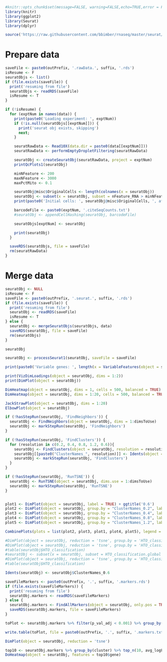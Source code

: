 ```r

#knitr::opts_chunk$set(message=FALSE, warning=FALSE,echo=TRUE,error = FALSE)
library(knitr)
library(ggplot2)
library(Seurat)
library(dplyr)

source('https://raw.githubusercontent.com/bbimber/rnaseq/master/seurat/seuratFunctions.R')


```

# Prepare data

```r

saveFile <- paste0(outPrefix, '.rawData.', suffix, '.rds')
isResume <- F
seuratObjs <- list()
if (file.exists(saveFile)) {
  print('resuming from file')
  seuratObjs <- readRDS(saveFile)
  isResume <- T
}

if (!isResume) {
  for (exptNum in names(data)) {
    print(paste0('Loading experiment: ', exptNum))
    if (!is.null(seuratObjs[[exptNum]])) {
      print('seurat obj exists, skipping')
      next;
    }

    seuratRawData <- Read10X(data.dir = paste0(data[[exptNum]]))
    seuratRawData <- performEmptyDropletFiltering(seuratRawData)

    seuratObj <- createSeuratObj(seuratRawData, project = exptNum)
    printQcPlots1(seuratObj)

    minNFeature <- 200
    maxNFeature <- 3000
    maxPctMito <- 0.1

    seuratObj@misc$OriginalCells <- length(colnames(x = seuratObj))
    seuratObj <- subset(x = seuratObj, subset = nFeature_RNA > minNFeature & nFeature_RNA < maxNFeature & percent.mito < maxPctMito)
    print(paste0('Initial cells: ', seuratObj@misc$OriginalCells, ', after filter: ', length(colnames(x = seuratObj))))

    barcodeFile <- paste0(exptNum, '.citeSeqCounts.txt')
    #seuratObj <- appendCellHashing(seuratObj, barcodeFile)

    seuratObjs[exptNum] <- seuratObj

    print(seuratObj)
  }

  saveRDS(seuratObjs, file = saveFile)
  rm(seuratRawData)
}


```


# Merge data

```r


seuratObj <- NULL
isResume <- F
saveFile <- paste0(outPrefix, '.seurat.', suffix, '.rds')
if (file.exists(saveFile)) {
  print('resuming from file')
  seuratObj <- readRDS(saveFile)
  isResume <- T
} else {
  seuratObj <- mergeSeuratObjs(seuratObjs, data)
  saveRDS(seuratObj, file = saveFile)
  rm(seuratObjs)
}

seuratObj


```


```r


seuratObj <- processSeurat1(seuratObj, saveFile = saveFile)

print(paste0('Variable genes: ', length(x = VariableFeatures(object = seuratObj))))

print(VizDimLoadings(object = seuratObj, dims = 1:2))
print(DimPlot(object = seuratObj))

DimHeatmap(object = seuratObj, dims = 1, cells = 500, balanced = TRUE)
DimHeatmap(object = seuratObj, dims = 1:20, cells = 500, balanced = TRUE)

JackStrawPlot(object = seuratObj, dims = 1:20)
ElbowPlot(object = seuratObj)


```




```r

if (!hasStepRun(seuratObj, 'FindNeighbors')) {
  seuratObj <- FindNeighbors(object = seuratObj, dims = 1:dimsToUse)
  seuratObj <- markStepRun(seuratObj, 'FindNeighbors')
}

if (!hasStepRun(seuratObj, 'FindClusters')) {
  for (resolution in c(0.2, 0.4, 0.8, 1.2, 0.6)){
    seuratObj <- FindClusters(object = seuratObj, resolution = resolution)
    seuratObj[[paste0("ClusterNames_", resolution)]] <- Idents(object = seuratObj)
    seuratObj <- markStepRun(seuratObj, 'FindClusters')
  }
}

if (!hasStepRun(seuratObj, 'RunTSNE')) {
  seuratObj <- RunTSNE(object = seuratObj, dims.use = 1:dimsToUse)
  seuratObj <- markStepRun(seuratObj, 'RunTSNE')
}


plot1 <- DimPlot(object = seuratObj, label = TRUE) + ggtitle('0.6')
plot2 <- DimPlot(object = seuratObj, group.by = "ClusterNames_0.2", label = TRUE) + ggtitle('0.2')
plot3 <- DimPlot(object = seuratObj, group.by = "ClusterNames_0.4", label = TRUE) + ggtitle('0.4')
plot4 <- DimPlot(object = seuratObj, group.by = "ClusterNames_0.8", label = TRUE) + ggtitle('0.8')
plot5 <- DimPlot(object = seuratObj, group.by = "ClusterNames_1.2", label = TRUE) + ggtitle('1.2')

CombinePlots(plots = list(plot2, plot3, plot1, plot4, plot5), legend = 'none')

#DimPlot(object = seuratObj, reduction = 'tsne', group.by = 'HTO_classification')
#DimPlot(object = seuratObj, reduction = 'tsne', group.by = 'HTO_classification.global')
#table(seuratObj$HTO_classification)
#seuratObj <- subset(x = seuratObj, subset = HTO_classification.global != 'Doublet')
#DimPlot(object = seuratObj, reduction = 'tsne', group.by = 'HTO_classification')
#table(seuratObj$HTO_classification)


```



```r

Idents(seuratObj) <- seuratObj$ClusterNames_0.6

saveFileMarkers <- paste0(outPrefix, '.', suffix, '.markers.rds')
if (file.exists(saveFileMarkers)) {
  print('resuming from file')
  seuratObj.markers <- readRDS(saveFileMarkers)
} else {
  seuratObj.markers <- FindAllMarkers(object = seuratObj, only.pos = TRUE, min.pct = 0.25, logfc.threshold = 0.25)
  saveRDS(seuratObj.markers, file = saveFileMarkers)
}

toPlot <- seuratObj.markers %>% filter(p_val_adj < 0.001) %>% group_by(cluster)  %>% filter(avg_logFC > 0.5) %>% top_n(9, avg_logFC) %>% select(gene)

write.table(toPlot, file = paste0(outPrefix, '.', suffix, '.markers.txt'), sep = '\t', row.names = F, quote = F)

DimPlot(object = seuratObj, reduction = 'tsne')

top10 <- seuratObj.markers %>% group_by(cluster) %>% top_n(10, avg_logFC)
DoHeatmap(object = seuratObj, features = top10$gene)


```

